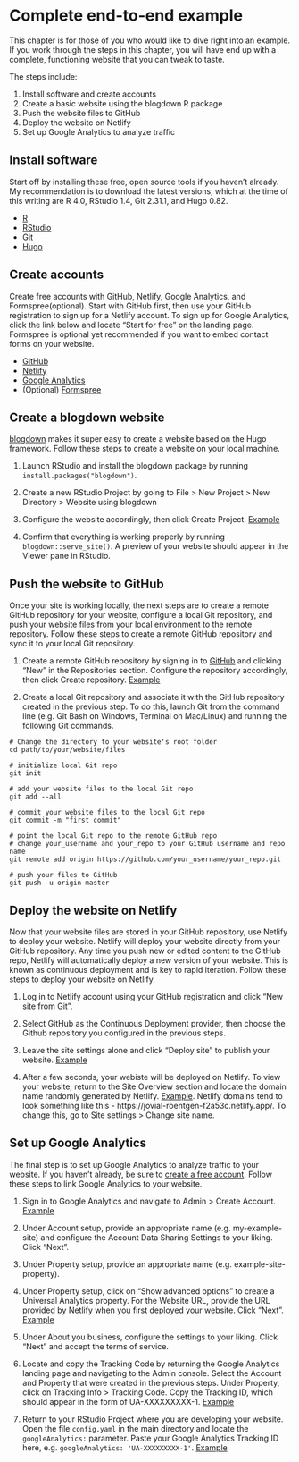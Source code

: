 # Complete end-to-end example

This chapter is for those of you who would like to dive right into an example. If you work through the steps in this chapter, you will have end up with a complete, functioning website that you can tweak to taste.

The steps include:

1. Install software and create accounts
2. Create a basic website using the blogdown R package
3. Push the website files to GitHub
4. Deploy the website on Netlify
5. Set up Google Analytics to analyze traffic

## Install software

Start off by installing these free, open source tools if you haven’t already. My recommendation is to download the latest versions, which at the time of this writing are R 4.0, RStudio 1.4, Git 2.31.1, and Hugo 0.82.

- [R](https://cran.rstudio.com/)
- [RStudio](https://www.rstudio.com/products/rstudio/download/#download)
- [Git](https://git-scm.com/book/en/v2/Getting-Started-Installing-Git)
- [Hugo](https://gohugo.io/getting-started/installing/#quick-install)

## Create accounts {#create-accounts}

Create free accounts with GitHub, Netlify, Google Analytics, and Formspree(optional). Start with GitHub first, then use your GitHub registration to sign up for a Netlify account. To sign up for Google Analytics, click the link below and locate “Start for free” on the landing page. Formspree is optional yet recommended if you want to embed contact forms on your website.

- [GitHub](https://github.com/)
- [Netlify](https://app.netlify.com/)
- [Google Analytics](https://marketingplatform.google.com/about/analytics/)
- (Optional) [Formspree](https://formspree.io/register)

## Create a blogdown website {#create-new-blogdown}

[blogdown](https://bookdown.org/yihui/blogdown/) makes it super easy to create a website based on the Hugo framework. Follow these steps to create a website on your local machine.

1. Launch RStudio and install the blogdown package by running `install.packages("blogdown")`.

2. Create a new RStudio Project by going to File > New Project > New Directory > Website using blogdown

3. Configure the website accordingly, then click Create Project. [Example](https://i.imgur.com/Io2Bzw7.png)

4. Confirm that everything is working properly by running `blogdown::serve_site()`. A preview of your website should appear in the Viewer pane in RStudio.

## Push the website to GitHub

Once your site is working locally, the next steps are to create a remote GitHub repository for your website, configure a local Git repository, and push your website files from your local environment to the remote repository. Follow these steps to create a remote GitHub repository and sync it to your local Git repository.

1. Create a remote GitHub repository by signing in to [GitHub](https://github.com/) and clicking "New" in the Repositories section. Configure the repository accordingly, then click Create repository. [Example](https://i.imgur.com/LW2AhCr.png)

2. Create a local Git repository and associate it with the GitHub repository created in the previous step. To do this, launch Git from the command line (e.g. Git Bash on Windows, Terminal on Mac/Linux) and running the following Git commands. 

```
# Change the directory to your website's root folder
cd path/to/your/website/files

# initialize local Git repo
git init

# add your website files to the local Git repo
git add --all

# commit your website files to the local Git repo
git commit -m "first commit"

# point the local Git repo to the remote GitHub repo
# change your_username and your_repo to your GitHub username and repo name
git remote add origin https://github.com/your_username/your_repo.git

# push your files to GitHub
git push -u origin master
```

## Deploy the website on Netlify

Now that your website files are stored in your GitHub repository, use Netlify to deploy your website. Netlify will deploy your website directly from your GitHub repository. Any time you push new or edited content to the GitHub repo, Netlify will automatically deploy a new version of your website. This is known as continuous deployment and is key to rapid iteration. Follow these steps to deploy your website on Netlify.

1. Log in to Netlify account using your GitHub registration and click "New site from Git".

2. Select GitHub as the Continuous Deployment provider, then choose the Github repository you configured in the previous steps.

3. Leave the site settings alone and click "Deploy site" to publish your website. [Example](https://i.imgur.com/K4wmIJB.png)

4. After a few seconds, your webiste will be deployed on Netlify. To view your website, return to the Site Overview section and locate the domain name randomly generated by Netlify. [Example](https://i.imgur.com/8TV9NQ1.png). Netlify domains tend to look something like this - https://jovial-roentgen-f2a53c.netlify.app/. To change this, go to Site settings > Change site name.

## Set up Google Analytics

The final step is to set up Google Analytics to analyze traffic to your website. If you haven't already, be sure to [create a free account](#create-accounts). Follow these steps to link Google Analytics to your website.

1. Sign in to Google Analytics and navigate to Admin > Create Account. [Example](https://i.imgur.com/QRTa07k.png)

2. Under Account setup, provide an appropriate name (e.g. my-example-site) and configure the Account Data Sharing Settings to your liking. Click "Next".

3. Under Property setup, provide an appropriate name (e.g. example-site-property). 

4. Under Property setup, click on "Show advanced options" to create a Universal Analytics property. For the Website URL, provide the URL provided by Netlify when you first deployed your website. Click "Next". [Example](https://i.imgur.com/aYeAANl.png)

5. Under About you business, configure the settings to your liking. Click "Next" and accept the terms of service.

6. Locate and copy the Tracking Code by returning the Google Analytics landing page and navigating to the Admin console. Select the Account and Property that were created in the previous steps. Under Property, click on Tracking Info > Tracking Code. Copy the Tracking ID, which should appear in the form of UA-XXXXXXXXX-1. [Example](https://i.imgur.com/qcyaVBD.png)

7. Return to your RStudio Project where you are developing your website. Open the file `config.yaml` in the main directory and locate the `googleAnalytics:` parameter. Paste your Google Analytics Tracking ID here, e.g. `googleAnalytics: 'UA-XXXXXXXXX-1'`. [Example](https://i.imgur.com/xgN24ah.png)